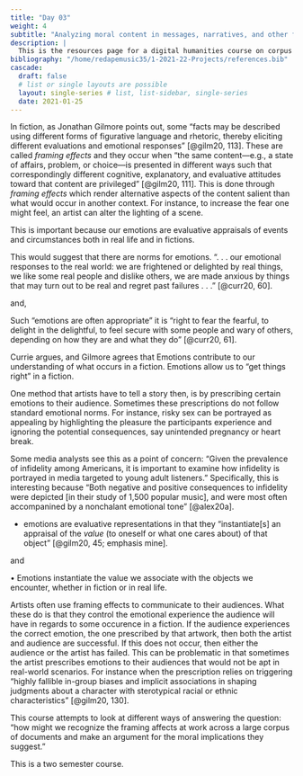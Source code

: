 ```yaml
---
title: "Day 03"
weight: 4
subtitle: "Analyzing moral content in messages, narratives, and other forms of public discourse."
description: |
  This is the resources page for a digital humanities course on corpus analytics for philosophers. Analyzing moral content in messages, narratives, and other forms of public discourse.
bibliography: "/home/redapemusic35/1-2021-22-Projects/references.bib"
cascade:
  draft: false
  # list or single layouts are possible
  layout: single-series # list, list-sidebar, single-series
  date: 2021-01-25
---
```


In fiction, as Jonathan Gilmore points out, some “facts may be described using different forms of figurative language and rhetoric, thereby eliciting different evaluations and emotional responses” [@gilm20, 113]. These are called *framing effects* and they occur when “the same content—e.g., a state of affairs, problem, or choice—is presented in different ways such that correspondingly different cognitive, explanatory, and evaluative attitudes toward that content are privileged” [@gilm20, 111]. This is done through *framing effects* which render alternative aspects of the content salient than what would occur in another context. For instance, to increase the fear one might feel, an artist can alter the lighting of a scene.

This is important because our emotions are evaluative appraisals of events and circumstances both in real life and in fictions.

This would suggest that there are norms for emotions. “. . . our emotional responses to the real world: we are frightened or delighted by real things, we like some real people and dislike others, we are made anxious by things that may turn out to be real and regret past failures . . .” [@curr20, 60].

and,

Such “emotions are often appropriate” it is “right to fear the fearful, to delight in the delightful, to feel secure with some people and wary of others, depending on how they are and what they do” [@curr20, 61].

Currie argues, and Gilmore agrees that Emotions contribute to our understanding of what occurs in a fiction. Emotions allow us to “get things right” in a fiction.

One method that artists have to tell a story then, is by prescribing certain emotions to their audience. Sometimes these prescriptions do not follow standard emotional norms. For instance, risky sex can be portrayed as appealing by highlighting the pleasure the participants experience and ignoring the potential consequences, say unintended pregnancy or heart break. 

Some media analysts see this as a point of concern: “Given the prevalence of infidelity among Americans, it is important to examine how infidelity is portrayed in media targeted to young adult listeners.” Specifically, this is interesting because “Both negative and positive consequences to infidelity were depicted [in their study of 1,500 popular music], and were most often accompanined by a nonchalant emotional tone” [@alex20a]. 

* emotions are evaluative representations in that they “instantiate[s] an appraisal of the *value* (to oneself or what one cares about) of that object” [@gilm20, 45; emphasis mine].

and

• Emotions instantiate the value we associate with the objects we encounter, whether in fiction or in real life.

Artists often use framing effects to communicate to their audiences. What these do is that they control the emotional experience the audience will have in regards to some occurence in  a fiction. If the audience experiences the correct emotion, the one prescribed by that artwork, then both the artist and audience are successful. If this does not occur, then either the audience or the artist has failed. This can be problematic in that sometimes the artist prescribes emotions to their audiences that would not be apt in real-world scenarios. For instance when the prescription relies on triggering “highly fallible in-group biases and implicit associations in shaping judgments about a character with sterotypical racial or ethnic characteristics” [@gilm20, 130]. 

This course attempts to look at different ways of answering the question: “how might we recognize the framing affects at work across a large corpus of documents and make an argument for the moral implications they suggest.”

This is a two semester course.


